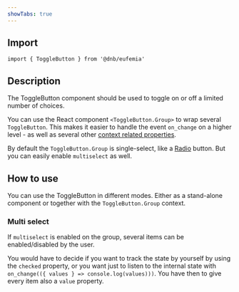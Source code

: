 ```yaml
---
showTabs: true
---
```


## Import

```tsx
import { ToggleButton } from '@dnb/eufemia'
```

## Description

The ToggleButton component should be used to toggle on or off a limited number of choices.

You can use the React component `<ToggleButton.Group>` to wrap several `ToggleButton`. This makes it easier to handle the event `on_change` on a higher level - as well as several other [context related properties](/uilib/components/toggle-button/properties).

By default the `ToggleButton.Group` is single-select, like a [Radio](/uilib/components/radio) button. But you can easily enable `multiselect` as well.

## How to use

You can use the ToggleButton in different modes. Either as a stand-alone component or together with the `ToggleButton.Group` context.

### Multi select

If `multiselect` is enabled on the group, several items can be enabled/disabled by the user.

You would have to decide if you want to track the state by yourself by using the `checked` property, or you want just to listen to the internal state with `on_change(({ values } => console.log(values)))`. You have then to give every item also a `value` property.

